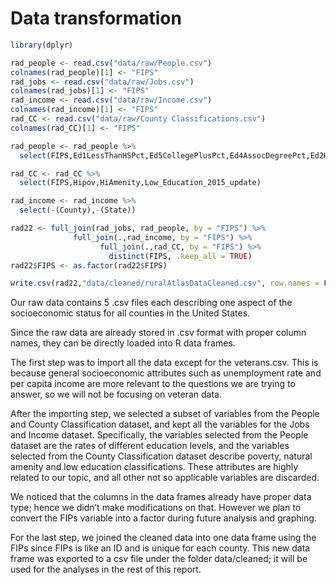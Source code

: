 # Data transformation

```r
library(dplyr)
```

```r
rad_people <- read.csv("data/raw/People.csv")
colnames(rad_people)[1] <- "FIPS"
rad_jobs <- read.csv("data/raw/Jobs.csv")
colnames(rad_jobs)[1] <- "FIPS"
rad_income <- read.csv("data/raw/Income.csv")
colnames(rad_income)[1] <- "FIPS"
rad_CC <- read.csv("data/raw/County Classifications.csv")
colnames(rad_CC)[1] <- "FIPS"
```

```r
rad_people <- rad_people %>%
  select(FIPS,Ed1LessThanHSPct,Ed5CollegePlusPct,Ed4AssocDegreePct,Ed2HSDiplomaOnlyPct,Ed3SomeCollegePct)

rad_CC <- rad_CC %>% 
  select(FIPS,Hipov,HiAmenity,Low_Education_2015_update)

rad_income <- rad_income %>% 
  select(-(County),-(State))
```

```r
rad22 <- full_join(rad_jobs, rad_people, by = "FIPS") %>%
              full_join(.,rad_income, by = "FIPS") %>%
                    full_join(.,rad_CC, by = "FIPS") %>%
                      distinct(FIPS, .keep_all = TRUE)
rad22$FIPS <- as.factor(rad22$FIPS)
```

```r
write.csv(rad22,"data/cleaned/ruralAtlasDataCleaned.csv", row.names = FALSE)
```

Our raw data contains 5 .csv files each describing one aspect of the socioeconomic status for all counties in the United States. \

Since the raw data are already stored in .csv format with proper column names, they can be directly loaded into R data frames. \

The first step was to import all the data except for the veterans.csv. This is because general socioeconomic attributes such as unemployment rate and per capita income are more relevant to the questions we are trying to answer, so we will not be focusing on veteran data.\

After the importing step, we selected a subset of variables from the People and County Classification dataset, and kept all the variables for the Jobs and Income dataset. Specifically, the variables selected from the People dataset are the rates of different education levels, and the variables selected from the County Classification dataset describe poverty, natural amenity and low education classifications. These attributes are highly related to our topic, and all other not so applicable variables are discarded.\

We noticed that the columns in the data frames already have proper data type; hence we didn't make modifications on that. However we plan to convert the FIPs variable into a factor during future analysis and graphing.\

For the last step, we joined the cleaned data into one data frame using the FIPs since FIPs is like an ID and is unique for each county. This new data frame was exported to a csv file under the folder data/cleaned; it will be used for the analyses in the rest of this report.\

